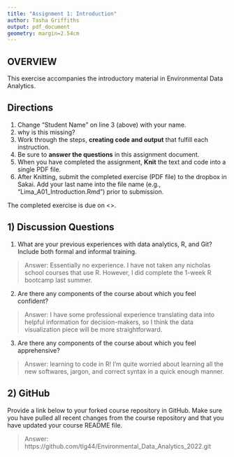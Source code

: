 ```yaml
---
title: "Assignment 1: Introduction"
author: Tasha Griffiths
output: pdf_document
geometry: margin=2.54cm
---
```


## OVERVIEW

This exercise accompanies the introductory material in Environmental Data Analytics. 

## Directions
1. Change "Student Name" on line 3 (above) with your name.
2. why is this missing? 
3. Work through the steps, **creating code and output** that fulfill each instruction.
4. Be sure to **answer the questions** in this assignment document.
6. When you have completed the assignment, **Knit** the text and code into a single PDF file.
8. After Knitting, submit the completed exercise (PDF file) to the dropbox in Sakai. Add your last name into the file name (e.g., "Lima_A01_Introduction.Rmd") prior to submission.

The completed exercise is due on <>.

## 1) Discussion Questions

1. What are your previous experiences with data analytics, R, and Git? Include both formal and informal training.

> Answer: Essentially no experience. I have not taken any nicholas school courses that use R. However, I did complete the 1-week R bootcamp last summer.  

2. Are there any components of the course about which you feel confident?

> Answer: I have some professional experience translating data into helpful information for decision-makers, so I think the data visualization piece will be more straightforward.

3. Are there any components of the course about which you feel apprehensive?

> Answer: learning to code in R! I'm quite worried about learning all the new softwares, jargon, and correct syntax in a quick enough manner. 


## 2) GitHub

Provide a link below to your forked course repository in GitHub. Make sure you have pulled all recent changes from the course repository  and that you have updated your course README file. 

> Answer: https://github.com/tlg44/Environmental_Data_Analytics_2022.git



